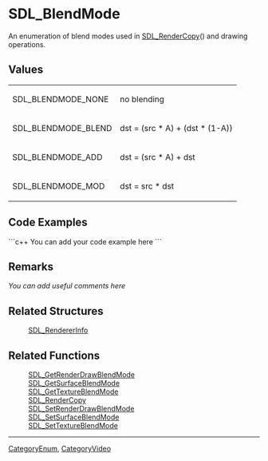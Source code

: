 <!-- pragma section-numbers off -->
<!-- pragma camelcase off -->

= SDL_BlendMode =
An enumeration of blend modes used in [[SDL_RenderCopy]]() and drawing operations.


== Values ==
{|
|SDL_BLENDMODE_NONE
|no blending
|-
|SDL_BLENDMODE_BLEND
|dst = (src * A) + (dst * (1-A))
|-
|SDL_BLENDMODE_ADD
|dst = (src * A) + dst
|-
|SDL_BLENDMODE_MOD
|dst = src * dst
|}

== Code Examples ==
```c++
You can add your code example here
```

== Remarks ==
''You can add useful comments here''

== Related Structures ==
:[[SDL_RendererInfo]]

== Related Functions ==
:[[SDL_GetRenderDrawBlendMode]]
:[[SDL_GetSurfaceBlendMode]]
:[[SDL_GetTextureBlendMode]]
:[[SDL_RenderCopy]]
:[[SDL_SetRenderDrawBlendMode]]
:[[SDL_SetSurfaceBlendMode]]
:[[SDL_SetTextureBlendMode]]

----
[[CategoryEnum]], [[CategoryVideo]]
